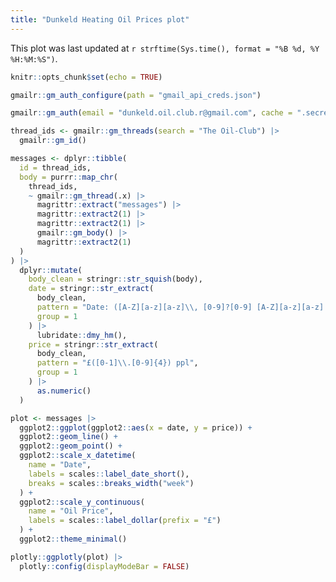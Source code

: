 ```yaml
---
title: "Dunkeld Heating Oil Prices plot"
---
```


This plot was last updated at `r strftime(Sys.time(), format = "%B %d, %Y %H:%M:%S")`.

```r
knitr::opts_chunk$set(echo = TRUE)
```
```r
gmailr::gm_auth_configure(path = "gmail_api_creds.json")

gmailr::gm_auth(email = "dunkeld.oil.club.r@gmail.com", cache = ".secret")
```
```r
thread_ids <- gmailr::gm_threads(search = "The Oil-Club") |>
  gmailr::gm_id()

messages <- dplyr::tibble(
  id = thread_ids,
  body = purrr::map_chr(
    thread_ids,
    ~ gmailr::gm_thread(.x) |>
      magrittr::extract("messages") |>
      magrittr::extract2(1) |>
      magrittr::extract2(1) |>
      gmailr::gm_body() |>
      magrittr::extract2(1)
  )
) |>
  dplyr::mutate(
    body_clean = stringr::str_squish(body),
    date = stringr::str_extract(
      body_clean,
      pattern = "Date: ([A-Z][a-z][a-z]\\, [0-9]?[0-9] [A-Z][a-z][a-z] [0-9]{4} at [0-2][0-9]\\:[0-6][0-9])\\b",
      group = 1
    ) |>
      lubridate::dmy_hm(),
    price = stringr::str_extract(
      body_clean,
      pattern = "£([0-1]\\.[0-9]{4}) ppl",
      group = 1
    ) |>
      as.numeric()
  )
```


```r
plot <- messages |>
  ggplot2::ggplot(ggplot2::aes(x = date, y = price)) +
  ggplot2::geom_line() +
  ggplot2::geom_point() +
  ggplot2::scale_x_datetime(
    name = "Date",
    labels = scales::label_date_short(),
    breaks = scales::breaks_width("week")
  ) +
  ggplot2::scale_y_continuous(
    name = "Oil Price",
    labels = scales::label_dollar(prefix = "£")
  ) +
  ggplot2::theme_minimal()

plotly::ggplotly(plot) |>
  plotly::config(displayModeBar = FALSE)
```
